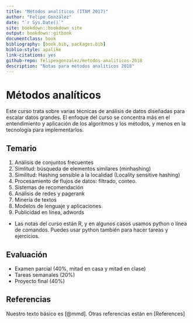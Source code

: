 ```yaml
--- 
title: "Métodos analíticos (ITAM 2017)"
author: "Felipe González"
date: "`r Sys.Date()`"
site: bookdown::bookdown_site
output: bookdown::gitbook
documentclass: book
bibliography: [book.bib, packages.bib]
biblio-style: apalike
link-citations: yes
github-repo: felipexgonzalez/metodos-analiticos-2018
description: "Notas para métodos analíticos 2018"
---
```

# Métodos analíticos {-}

Este curso trata sobre varias técnicas de análisis de datos diseñadas
para escalar datos grandes. El enfoque del curso se concentra más en el entendimiento y aplicación de los algoritmos y los métodos, y menos en la tecnología para implementarlos. 


## Temario {-}

1. Análisis de conjuntos frecuentes
2. Simlitud: búsqueda de elementos similares (minhashing) 
3. Similitud: Hashing sensible a la localidad (Locality sensitive hashing)
4. Procesamiento de flujos de datos: filtrado, conteo.
5. Sistemas de recomendación
6. Análisis de redes y pagerank
7. Minería de textos
8. Modelos de lenguaje y aplicaciones
9. Publicidad en línea, adwords

- Las notas del curso están R, y en algunos casos usamos python o línea de comandos. Puedes usar python también para hacer tareas y ejercicios. 


## Evaluación {-}

- Examen parcial (40\%, mitad en casa y mitad en clase)
- Tareas semanales (20\%)
- Proyecto final (40\%)


## Referencias {-}

Nuestro texto básico es [@mmd]. Otras referencias están en [References]
